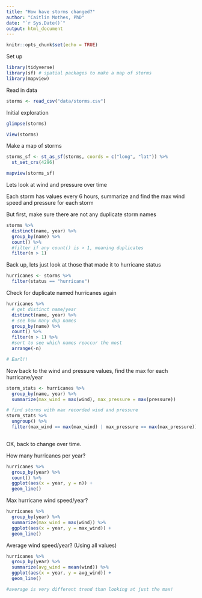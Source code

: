 ```yaml
---
title: "How have storms changed?"
author: "Caitlin Mothes, PhD"
date: "`r Sys.Date()`"
output: html_document
---
```


```r
knitr::opts_chunk$set(echo = TRUE)
```

Set up
```r
library(tidyverse)
library(sf) # spatial packages to make a map of storms
library(mapview)

```

Read in data
```r
storms <- read_csv("data/storms.csv")
```


Initial exploration
```r
glimpse(storms)

View(storms)
```


Make a map of storms
```r
storms_sf <- st_as_sf(storms, coords = c("long", "lat")) %>% 
  st_set_crs(4296)

mapview(storms_sf)
```


Lets look at wind and pressure over time

Each storm has values every 6 hours, summarize and find the max wind speed and pressure for each storm

But first, make sure there are not any duplicate storm names
```r
storms %>% 
  distinct(name, year) %>% 
  group_by(name) %>% 
  count() %>% 
  #filter if any count() is > 1, meaning duplicates
  filter(n > 1)
```

Back up, lets just look at those that made it to hurricane status
```r
hurricanes <- storms %>% 
  filter(status == "hurricane")
```

Check for duplicate named hurricanes again
```r
hurricanes %>% 
  # get distinct name/year
  distinct(name, year) %>% 
  # see how many dup names
  group_by(name) %>% 
  count() %>% 
  filter(n > 1) %>% 
  #sort to see which names reoccur the most
  arrange(-n)

# Earl!!
```

Now back to the wind and pressure values, find the max for each hurricane/year 
```r
storm_stats <- hurricanes %>%
  group_by(name, year) %>% 
  summarize(max_wind = max(wind), max_pressure = max(pressure))

# find storms with max recorded wind and pressure
storm_stats %>% 
  ungroup() %>% 
  filter(max_wind == max(max_wind) | max_pressure == max(max_pressure))
  
```


OK, back to change over time. 

How many hurricanes per year?
```r
hurricanes %>% 
  group_by(year) %>% 
  count() %>% 
  ggplot(aes(x = year, y = n)) +
  geom_line()
```

Max hurricane wind speed/year?
```r
hurricanes %>% 
  group_by(year) %>% 
  summarize(max_wind = max(wind)) %>% 
  ggplot(aes(x = year, y = max_wind)) +
  geom_line()
```

Average wind speed/year? (Using all values)
```r
hurricanes %>% 
  group_by(year) %>% 
  summarize(avg_wind = mean(wind)) %>% 
  ggplot(aes(x = year, y = avg_wind)) +
  geom_line()

#average is very different trend than looking at just the max!
```


